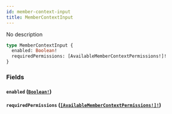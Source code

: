 ```yaml
---
id: member-context-input
title: MemberContextInput
---
```


No description

```graphql
type MemberContextInput {
  enabled: Boolean!
  requiredPermissions: [AvailableMemberContextPermissions!]!
}
```

### Fields

#### `enabled` ([`Boolean!`](/docs/graphql/scalars/boolean))

#### `requiredPermissions` ([`[AvailableMemberContextPermissions!]!`](/docs/graphql/enums/available-member-context-permissions))
